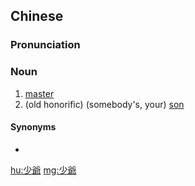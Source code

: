 {{also|少爷}}
==Chinese==
{{zh-forms|s=少爷}}

===Pronunciation===
{{zh-pron
|m=shàoyé,tl=y
|c=siu3 je4
|mn=siàu-iâ
|cat=n
}}

===Noun===
{{zh-noun}}

# [[master]] {{gloss|courtesy title for a young man or boy}}
# (old honorific) (somebody's, your) [[son]]

====Synonyms====
* {{zh-l|小爺}}

[[hu:少爺]]
[[mg:少爺]]
